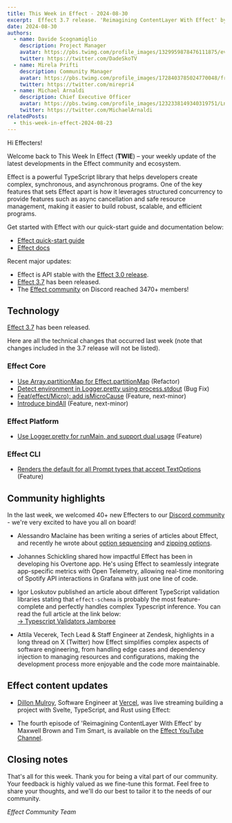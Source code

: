 ```yaml
---
title: This Week in Effect - 2024-08-30
excerpt:  Effect 3.7 release. 'Reimagining ContentLayer With Effect' by Maxwell Brown and Tim Smart ep.4
date: 2024-08-30
authors:
  - name: Davide Scognamiglio
    description: Project Manager
    avatar: https://pbs.twimg.com/profile_images/1329959878476111875/evHG8VX6_400x400.jpg
    twitter: https://twitter.com/DadeSkoTV
  - name: Mirela Prifti
    description: Community Manager
    avatar: https://pbs.twimg.com/profile_images/1728403785024770048/frKphayT_400x400.jpg
    twitter: https://twitter.com/mirepri4
  - name: Michael Arnaldi
    description: Chief Executive Officer
    avatar: https://pbs.twimg.com/profile_images/1232338149340319751/Ln9nNWyk_400x400.jpg
    twitter: https://twitter.com/MichaelArnaldi
relatedPosts:
  - this-week-in-effect-2024-08-23
---
```


Hi Effecters! 

Welcome back to This Week In Effect (**TWIE**) – your weekly update of the latest developments in the Effect community and ecosystem.

Effect is a powerful TypeScript library that helps developers create complex, synchronous, and asynchronous programs. One of the key features that sets Effect apart is how it leverages structured concurrency to provide features such as async cancellation and safe resource management, making it easier to build robust, scalable, and efficient programs.

Get started with Effect with our quick-start guide and documentation below:

- [Effect quick-start guide](/docs/quickstart)
- [Effect docs](/docs/introduction)

Recent major updates:

- Effect is API stable with the [Effect 3.0 release](https://effect.website/blog/effect-3.0).
- [Effect 3.7](https://effect.website/blog/effect-3.7) has been released.
- The [Effect community](https://discord.gg/effect-ts) on Discord reached 3470+ members!


## Technology

[Effect 3.7](https://effect.website/blog/effect-3.7) has been released.
<Tweet id="1829466329675436540" />

Here are all the technical changes that occurred last week (note that changes included in the 3.7 release will not be listed).

### Effect Core
+ [Use Array.partitionMap for Effect.partitionMap](https://github.com/Effect-TS/effect/pull/3504) (Refactor)
+ [Detect environment in Logger.pretty using process.stdout](https://github.com/Effect-TS/effect/pull/3510) (Bug Fix)
+ [Feat(effect/Micro): add isMicroCause](https://github.com/Effect-TS/effect/pull/3501) (Feature, next-minor)
+ [Introduce bindAll](https://github.com/Effect-TS/effect/pull/3486) (Feature, next-minor)


### Effect Platform
+ [Use Logger.pretty for runMain, and support dual usage](https://github.com/Effect-TS/effect/pull/3506) (Feature)


### Effect CLI
+ [Renders the default for all Prompt types that accept TextOptions](https://github.com/Effect-TS/effect/pull/3508) (Feature)


## Community highlights

In the last week, we welcomed 40+ new Effecters to our [Discord community](https://discord.gg/effect-ts) - we're very excited to have you all on board! 

+ Alessandro Maclaine has been writing a series of articles about Effect, and recently he wrote about [option sequencing](https://dev.to/almaclaine/understanding-option-sequencing-in-effect-ts-22g7) and [zipping options](https://dev.to/almaclaine/zipping-options-in-effect-ts-a-practical-guide-72h).

+ Johannes Schickling shared how impactful Effect has been in developing his Overtone app. He's using Effect to seamlessly integrate app-specific metrics with Open Telemetry, allowing real-time monitoring of Spotify API interactions in Grafana with just one line of code.
<Tweet id="1827016248393339283" />

+ Igor Loskutov published an article about different TypeScript validation libraries stating that ```effect-schema``` is probably the most feature-complete and perfectly handles complex Typescript inference. You can read the full article at the link below:  
[→ Typescript Validators Jamboree](https://monadical.com/posts/typescript-validators-jamboree.html)
<Tweet id="1826670338366988739" />

+ Attila Vecerek, Tech Lead & Staff Engineer at Zendesk, highlights in a long thread on X (Twitter) how Effect simplifies complex aspects of software engineering, from handling edge cases and dependency injection to managing resources and configurations, making the development process more enjoyable and the code more maintainable.
<Tweet id="1829252840285667391" />


## Effect content updates

+ [Dillon Mulroy](https://twitter.com/dillon_mulroy), Software Engineer at [Vercel](https://vercel.com), was live streaming building a project with Svelte, TypeScript, and Rust using Effect:
<TwitchPlayerNonInteractive video="2237819423" width="490" />

+ The fourth episode of 'Reimagining ContentLayer With Effect' by Maxwell Brown and Tim Smart, is available on the [Effect YouTube Channel](https://www.youtube.com/@effect-ts).
<YouTube url="https://www.youtube.com/embed/0OoahKN6M3s?si=jM3FNR2q1Exl2rFA" />


## Closing notes

That's all for this week. Thank you for being a vital part of our community. Your feedback is highly valued as we fine-tune this format. Feel free to share your thoughts, and we'll do our best to tailor it to the needs of our community.

_Effect Community Team_
